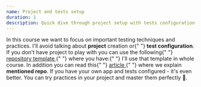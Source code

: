 ```yaml
---
name: Project and tests setup
duration: 1
description: Quick dive through project setup with tests configuration.
---
```


<Prelude>
  <M>
    In this course we want to focus on important testing techniques and
    practices. I'll avoid talking about <B>project</B> creation or{" "}
    <B>test configuration</B>. If you don't have project to play with you can
    use the following{" "}
    <A outisde href="https://github.com/polubis/Dream-stack-for-React-dev/">
      repository template
    </A>{" "}
    where you have:{" "}
  </M>
  <List items="Applications to play with,Good standards and practices,Testing environment,Guides,Community support, It's constantly improved, Commits are linear and well organized" />
  <M>
    I'll use that template in whole course. In addition you can read this{" "}
    <A
      href="https://greenonsoftware.com/articles/thoughts/dream-stack-for-react-dev/"
      outside
    >
      article
    </A>{" "}
    where we explain <B>mentioned repo</B>. If you have your own app and tests
    configured - it's even better. You can try practices in your project and
    master them perfectly 📜.
  </M>
</Prelude>
